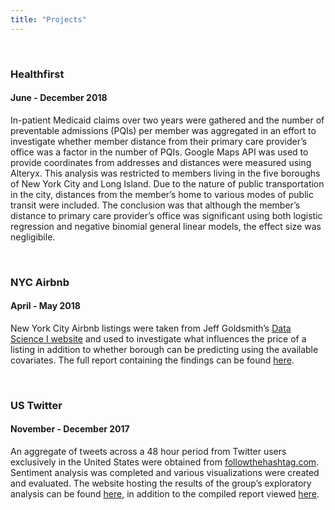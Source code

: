 ```yaml
---
title: "Projects"
---
```


&nbsp;

###  Healthfirst 
#### June - December 2018

In-patient Medicaid claims over two years were gathered and the number of preventable admissions (PQIs) per member was aggregated in an effort to investigate whether member distance from their primary care provider's office was a factor in the number of PQIs. Google Maps API was used to provide coordinates from addresses and distances were measured using Alteryx. This analysis was restricted to members living in the five boroughs of New York City and Long Island. Due to the nature of public transportation in the city, distances from the member's home to various modes of public transit were included. The conclusion was that although the member's distance to primary care provider's office was significant using both logistic regression and negative binomial general linear models, the effect size was negligibile. 

&nbsp;

### NYC Airbnb
#### April - May 2018

New York City Airbnb listings were taken from Jeff Goldsmith's [Data Science I website](http://p8105.com/dataset_airbnb.html) and used to investigate what influences the price of a listing in addition to whether borough can be predicting using the available covariates. The full report containing the findings can be found [here](https://kaddabbo.github.io/airbnb_report.pdf).

&nbsp;

### US Twitter
#### November - December 2017

An aggregate of tweets across a 48 hour period from Twitter users exclusively in the United States were obtained from [followthehashtag.com](http://www.followthehashtag.com/datasets/free-twitter-dataset-usa-200000-free-usa-tweets/). Sentiment analysis was completed and various visualizations were created and evaluated. The website hosting the results of the group's exploratory analysis can be found [here](https://k-maciejewski.github.io/p8105_final_website/index.html), in addition to the compiled report viewed [here](https://kaddabbo.github.io/twitter_report.html).